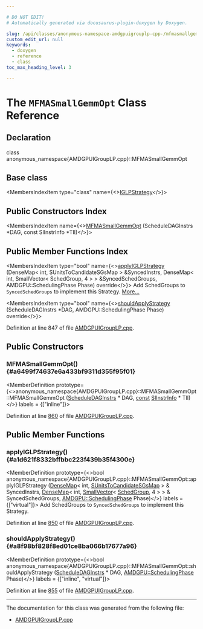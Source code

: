 ```yaml
---

# DO NOT EDIT!
# Automatically generated via docusaurus-plugin-doxygen by Doxygen.

slug: /api/classes/anonymous-namespace-amdgpuigrouplp-cpp-/mfmasmallgemmopt
custom_edit_url: null
keywords:
  - doxygen
  - reference
  - class
toc_max_heading_level: 3

---
```





# The `MFMASmallGemmOpt` Class Reference

<DoxygenPage pluginConfig={pluginConfig}>



## Declaration

<CodeBlock>class anonymous_namespace{AMDGPUIGroupLP.cpp}::MFMASmallGemmOpt</CodeBlock>

## Base class

<MembersIndex>

<MembersIndexItem
  type="class"
  name={<><a href="/docs/api/classes/anonymous-namespace-amdgpuigrouplp-cpp-/iglpstrategy">IGLPStrategy</a></>}>
</MembersIndexItem>

</MembersIndex>

## Public Constructors Index

<MembersIndex>

<MembersIndexItem
  name={<><a href="#a6499f74637e6a433bf9311d355f95f01">MFMASmallGemmOpt</a> (ScheduleDAGInstrs &#42;DAG, const SIInstrInfo &#42;TII)</>}>
</MembersIndexItem>

</MembersIndex>

## Public Member Functions Index

<MembersIndex>

<MembersIndexItem
  type="bool"
  name={<><a href="#a1d621f8332bffbbc223f439b35f4300e">applyIGLPStrategy</a> (DenseMap&lt; int, SUnitsToCandidateSGsMap &gt; &amp;SyncedInstrs, DenseMap&lt; int, SmallVector&lt; SchedGroup, 4 &gt; &gt; &amp;SyncedSchedGroups, AMDGPU::SchedulingPhase Phase) override</>}>
Add SchedGroups to <code>SyncedSchedGroups</code> to implement this Strategy. <a href="#a1d621f8332bffbbc223f439b35f4300e">More...</a>
</MembersIndexItem>

<MembersIndexItem
  type="bool"
  name={<><a href="#a8f98bf828f8ed01ce8ba066b17677a96">shouldApplyStrategy</a> (ScheduleDAGInstrs &#42;DAG, AMDGPU::SchedulingPhase Phase) override</>}>
</MembersIndexItem>

</MembersIndex>


Definition at line 847 of file <a href="/docs/api/files/lib/lib/target/lib/target/amdgpu/amdgpuigrouplp-cpp">AMDGPUIGroupLP.cpp</a>.

<SectionDefinition>

## Public Constructors

### MFMASmallGemmOpt() {#a6499f74637e6a433bf9311d355f95f01}

<MemberDefinition
  prototype={<>anonymous&#95;namespace&#123;AMDGPUIGroupLP.cpp&#125;::MFMASmallGemmOpt::MFMASmallGemmOpt (<a href="/docs/api/classes/llvm/scheduledaginstrs">ScheduleDAGInstrs</a> &#42; DAG, <a href="/docs/api/files/lib/lib/target/lib/target/aarch64/aarch64promoteconstant-cpp/#a90f8350fecae261c25be85d38b451bff">const</a> <a href="/docs/api/classes/llvm/siinstrinfo">SIInstrInfo</a> &#42; TII)</>}
  labels = {["inline"]}>

Definition at line <a href="/docs/api/files/lib/lib/target/lib/target/amdgpu/amdgpuigrouplp-cpp/#l00860">860</a> of file <a href="/docs/api/files/lib/lib/target/lib/target/amdgpu/amdgpuigrouplp-cpp">AMDGPUIGroupLP.cpp</a>.
</MemberDefinition>

</SectionDefinition>

<SectionDefinition>

## Public Member Functions

### applyIGLPStrategy() {#a1d621f8332bffbbc223f439b35f4300e}

<MemberDefinition
  prototype={<>bool anonymous&#95;namespace&#123;AMDGPUIGroupLP.cpp&#125;::MFMASmallGemmOpt::applyIGLPStrategy (<a href="/docs/api/classes/llvm/densemap">DenseMap</a>&lt; int, <a href="/docs/api/namespaces/anonymous-amdgpuigrouplp-cpp-/#a37453daec809dace88b09dcab3ffccca">SUnitsToCandidateSGsMap</a> &gt; &amp; SyncedInstrs, <a href="/docs/api/classes/llvm/densemap">DenseMap</a>&lt; int, <a href="/docs/api/classes/llvm/smallvector">SmallVector</a>&lt; <a href="/docs/api/classes/anonymous-namespace-amdgpuigrouplp-cpp-/schedgroup">SchedGroup</a>, 4 &gt; &gt; &amp; SyncedSchedGroups, <a href="/docs/api/namespaces/llvm/amdgpu/#a22192a079456492c7a2421c54f749a08">AMDGPU::SchedulingPhase</a> Phase)</>}
  labels = {["virtual"]}>
Add SchedGroups to <code>SyncedSchedGroups</code> to implement this Strategy.

Definition at line <a href="/docs/api/files/lib/lib/target/lib/target/amdgpu/amdgpuigrouplp-cpp/#l00850">850</a> of file <a href="/docs/api/files/lib/lib/target/lib/target/amdgpu/amdgpuigrouplp-cpp">AMDGPUIGroupLP.cpp</a>.
</MemberDefinition>

### shouldApplyStrategy() {#a8f98bf828f8ed01ce8ba066b17677a96}

<MemberDefinition
  prototype={<>bool anonymous&#95;namespace&#123;AMDGPUIGroupLP.cpp&#125;::MFMASmallGemmOpt::shouldApplyStrategy (<a href="/docs/api/classes/llvm/scheduledaginstrs">ScheduleDAGInstrs</a> &#42; DAG, <a href="/docs/api/namespaces/llvm/amdgpu/#a22192a079456492c7a2421c54f749a08">AMDGPU::SchedulingPhase</a> Phase)</>}
  labels = {["inline", "virtual"]}>

Definition at line <a href="/docs/api/files/lib/lib/target/lib/target/amdgpu/amdgpuigrouplp-cpp/#l00855">855</a> of file <a href="/docs/api/files/lib/lib/target/lib/target/amdgpu/amdgpuigrouplp-cpp">AMDGPUIGroupLP.cpp</a>.
</MemberDefinition>

</SectionDefinition>

<hr/>

The documentation for this class was generated from the following file:

<ul>
<li><a href="/docs/api/files/lib/lib/target/lib/target/amdgpu/amdgpuigrouplp-cpp">AMDGPUIGroupLP.cpp</a></li>
</ul>

</DoxygenPage>
